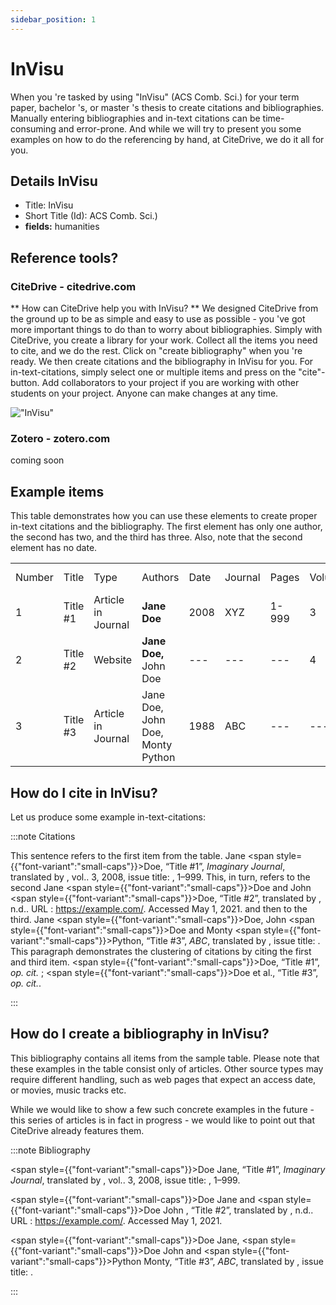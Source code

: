 ```yaml
---
sidebar_position: 1
---
```


# InVisu

When you 're tasked by using "InVisu" (ACS Comb. Sci.) for your term paper, bachelor 's, or master 's thesis to create citations and bibliographies.
Manually entering bibliographies and in-text citations can be time-consuming and error-prone. And while we will try to present you some examples on how to do the referencing by hand, at CiteDrive, we do it all for you.

## Details  InVisu
* Title: InVisu
* Short Title (Id): ACS Comb. Sci.)
* **fields:** humanities

## Reference tools?
### CiteDrive - citedrive.com
** How can CiteDrive help you with InVisu? **
We designed CiteDrive from the ground up to be as simple and easy to use as possible - you 've got more important things to do than to worry about bibliographies. Simply with CiteDrive, you create a library for your work. Collect all the items you need to cite, and we do the rest. Click on "create bibliography" when you 're ready. We then create citations and the bibliography in InVisu for you. For in-text-citations, simply select one or multiple items and press on the "cite"-button. Add collaborators to your project if you are working with other students on your project. Anyone can make changes at any time.


!["InVisu"](images/invisu.svg "Choose InVisu in the CiteDrive App")

### Zotero - zotero.com

coming soon

## Example items

This table demonstrates how you can use these elements to create proper in-text citations and the bibliography. The first element has only one author, the second has two, and the third has three. Also, note that the second element has no date.


<table>
  <tr>
   <td>Number
   </td>
   <td>Title
   </td>
   <td>Type
   </td>
   <td>Authors
   </td>
   <td>Date
   </td>
   <td>Journal
   </td>
   <td>Pages
   </td>
   <td>Volume
   </td>
   <td>Issue
   </td>
   <td>Access Date
   </td>
  </tr>
  <tr>
   <td>1
   </td>
   <td>Title #1
   </td>
   <td>Article in Journal
   </td>
   <td><strong>Jane Doe</strong>
   </td>
   <td>2008
   </td>
   <td>XYZ
   </td>
   <td>1-999
   </td>
   <td>3
   </td>
   <td>2
   </td>
   <td>--
   </td>
  </tr>
  <tr>
   <td>
2
   </td>
   <td>Title #2
   </td>
   <td>Website
   </td>
   <td><strong>Jane Doe, </strong>John Doe
   </td>
   <td>---
   </td>
   <td>---
   </td>
   <td>---
   </td>
   <td>4
   </td>
   <td>---
   </td>
   <td>2020-05-01
   </td>
  </tr>
  <tr>
   <td>3
   </td>
   <td>Title #3
   </td>
   <td>Article in Journal
   </td>
   <td>Jane Doe, John Doe, Monty Python
   </td>
   <td>1988
   </td>
   <td>ABC
   </td>
   <td>---
   </td>
   <td>---
   </td>
   <td>16
   </td>
   <td>---
   </td>
  </tr>
</table>



## How do I cite in  InVisu?

Let us produce some example in-text-citations:

:::note Citations


This sentence refers to the first item from the table. Jane <span style={{"font-variant":"small-caps"}}>Doe</span>, “Title #1”, <i>Imaginary Journal</i>, translated by , vol.. 3, 2008, issue title: , 1–999. This, in turn, refers to the second Jane <span style={{"font-variant":"small-caps"}}>Doe</span> and John  <span style={{"font-variant":"small-caps"}}>Doe</span>, “Title #2”, translated by , n.d.. URL : https://example.com/. Accessed  May 1, 2021.
and then to the third.  Jane <span style={{"font-variant":"small-caps"}}>Doe</span>, John <span style={{"font-variant":"small-caps"}}>Doe</span> and Monty <span style={{"font-variant":"small-caps"}}>Python</span>, “Title #3”, <i>ABC</i>, translated by , issue title: .
This paragraph demonstrates the clustering of citations by citing the first and third item. <span style={{"font-variant":"small-caps"}}>Doe</span>, “Title #1”, <i>op. cit.</i> ; <span style={{"font-variant":"small-caps"}}>Doe</span> et al., “Title #3”, <i>op. cit.</i>.

:::

## How do I create a bibliography in InVisu?

This bibliography contains all items from the sample table. Please note that these examples in the table consist only of articles. Other source types may require different handling, such as web pages that expect an access date, or movies, music tracks etc.

While we would like to show a few such concrete examples in the future - this series of articles is in fact in progress - we would like to point out that CiteDrive already features them.

:::note Bibliography

<span style={{"font-variant":"small-caps"}}>Doe</span> Jane, “Title #1”, <i>Imaginary Journal</i>, translated by , vol.. 3, 2008, issue title: , 1–999.

<span style={{"font-variant":"small-caps"}}>Doe</span> Jane and <span style={{"font-variant":"small-caps"}}>Doe</span> John , “Title #2”, translated by , n.d.. URL : https://example.com/. Accessed  May 1, 2021.

<span style={{"font-variant":"small-caps"}}>Doe</span> Jane, <span style={{"font-variant":"small-caps"}}>Doe</span> John and <span style={{"font-variant":"small-caps"}}>Python</span> Monty, “Title #3”, <i>ABC</i>, translated by , issue title: .



:::


        